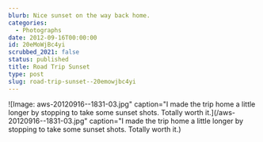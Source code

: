 ```yaml
---
blurb: Nice sunset on the way back home.
categories:
  - Photographs
date: 2012-09-16T00:00:00
id: 20eMoWjBc4yi
scrubbed_2021: false
status: published
title: Road Trip Sunset
type: post
slug: road-trip-sunset--20emowjbc4yi
---
```


![Image: aws-20120916--1831-03.jpg" caption="I made the trip home a little longer by stopping to take some sunset shots. Totally worth it.](/aws-20120916--1831-03.jpg" caption="I made the trip home a little longer by stopping to take some sunset shots. Totally worth it.)